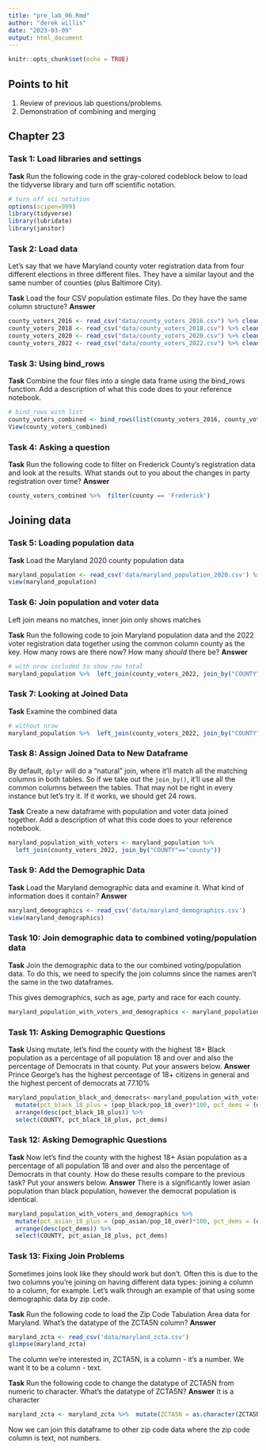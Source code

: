 ```yaml
---
title: "pre_lab_06.Rmd"
author: "derek willis"
date: "2023-03-09"
output: html_document
---
```


```r
knitr::opts_chunk$set(echo = TRUE)
```

## Points to hit

1.  Review of previous lab questions/problems.
2.  Demonstration of combining and merging

## Chapter 23

### Task 1: Load libraries and settings

**Task** Run the following code in the gray-colored codeblock below to load the tidyverse library and turn off scientific notation.

```r
# turn off sci notation
options(scipen=999)
library(tidyverse)
library(lubridate)
library(janitor)
```

### Task 2: Load data

Let's say that we have Maryland county voter registration data from four different elections in three different files. They have a similar layout and the same number of counties (plus Baltimore City).

**Task** Load the four CSV population estimate files. Do they have the same column structure? **Answer**

```r
county_voters_2016 <- read_csv("data/county_voters_2016.csv") %>% clean_names()
county_voters_2018 <- read_csv("data/county_voters_2018.csv") %>% clean_names()
county_voters_2020 <- read_csv("data/county_voters_2020.csv") %>% clean_names()
county_voters_2022 <- read_csv("data/county_voters_2022.csv") %>% clean_names()
```

### Task 3: Using bind_rows

**Task** Combine the four files into a single data frame using the bind_rows function. Add a description of what this code does to your reference notebook.

```r
# bind_rows with list
county_voters_combined <- bind_rows(list(county_voters_2016, county_voters_2018, county_voters_2020, county_voters_2022))
View(county_voters_combined)
```

### Task 4: Asking a question

**Task** Run the following code to filter on Frederick County's registration data and look at the results. What stands out to you about the changes in party registration over time? **Answer**

```r
county_voters_combined %>%  filter(county == 'Frederick')
```

## Joining data

### Task 5: Loading population data

**Task** Load the Maryland 2020 county population data

```r
maryland_population <- read_csv('data/maryland_population_2020.csv') %>% 
view(maryland_population)
```

### Task 6: Join population and voter data

Left join means no matches, inner join only shows matches

**Task** Run the following code to join Maryland population data and the 2022 voter registration data together using the common column county as the key. How many rows are there now? How many *should* there be? **Answer**

```r
# with nrow included to show row total
maryland_population %>%  left_join(county_voters_2022, join_by("COUNTY"=="county")) %>%  nrow()
```

### Task 7: Looking at Joined Data

**Task** Examine the combined data

```r
# without nrow
maryland_population %>%  left_join(county_voters_2022, join_by("COUNTY"=="county"))
```

### Task 8: Assign Joined Data to New Dataframe

By default, `dplyr` will do a "natural" join, where it'll match all the matching columns in both tables. So if we take out the `join_by()`, it'll use all the common columns between the tables. That may not be right in every instance but let's try it. If it works, we should get 24 rows.

**Task** Create a new dataframe with population and voter data joined together. Add a description of what this code does to your reference notebook.

```r
maryland_population_with_voters <- maryland_population %>% 
  left_join(county_voters_2022, join_by("COUNTY"=="county"))
```

### Task 9: Add the Demographic Data

**Task** Load the Maryland demographic data and examine it. What kind of information does it contain? **Answer**

```r
maryland_demographics <- read_csv('data/maryland_demographics.csv')
view(maryland_demographics)
```

### Task 10: Join demographic data to combined voting/population data

**Task** Join the demographic data to the our combined voting/population data. To do this, we need to specify the join columns since the names aren't the same in the two dataframes.

This gives demographics, such as age, party and race for each county. 
```r
maryland_population_with_voters_and_demographics <- maryland_population_with_voters %>%  left_join(maryland_demographics, join_by(COUNTY == NAME))
```

### Task 11: Asking Demographic Questions

**Task** Using mutate, let's find the county with the highest 18+ Black population as a percentage of all population 18 and over and also the percentage of Democrats in that county. Put your answers below. **Answer** Prince George's has the highest percentage of 18+ citizens in general and the highest percent of democrats at 77.10%

```r
maryland_population_black_and_democrats<-maryland_population_with_voters_and_demographics %>% 
  mutate(pct_black_18_plus = (pop_black/pop_18_over)*100, pct_dems = (dem/total)*100) %>% 
  arrange(desc(pct_black_18_plus)) %>% 
  select(COUNTY, pct_black_18_plus, pct_dems)
```

### Task 12: Asking Demographic Questions

**Task** Now let's find the county with the highest 18+ Asian population as a percentage of all population 18 and over and also the percentage of Democrats in that county. How do these results compare to the previous task? Put your answers below. **Answer** There is a significantly lower asian population than black population, however the democrat population is identical. 

```r
maryland_population_with_voters_and_demographics %>% 
  mutate(pct_asian_18_plus = (pop_asian/pop_18_over)*100, pct_dems = (dem/total)*100) %>% 
  arrange(desc(pct_dems)) %>% 
  select(COUNTY, pct_asian_18_plus, pct_dems)

```

### Task 13: Fixing Join Problems

Sometimes joins look like they should work but don't. Often this is due to the two columns you're joining on having different data types: joining a <chr> column to a <dbl> column, for example. Let's walk through an example of that using some demographic data by zip code.

**Task** Run the following code to load the Zip Code Tabulation Area data for Maryland. What's the datatype of the ZCTA5N column? **Answer**

```r
maryland_zcta <- read_csv('data/maryland_zcta.csv')
glimpse(maryland_zcta)
```

The column we're interested in, ZCTA5N, is a <dbl> column - it's a number. We want it to be a <chr> column - text.

**Task** Run the following code to change the datatype of ZCTA5N from numeric to character. What's the datatype of ZCTA5N? **Answer** It is a character

```r
maryland_zcta <- maryland_zcta %>%  mutate(ZCTA5N = as.character(ZCTA5N))
```

Now we can join this dataframe to other zip code data where the zip code column is text, not numbers.
